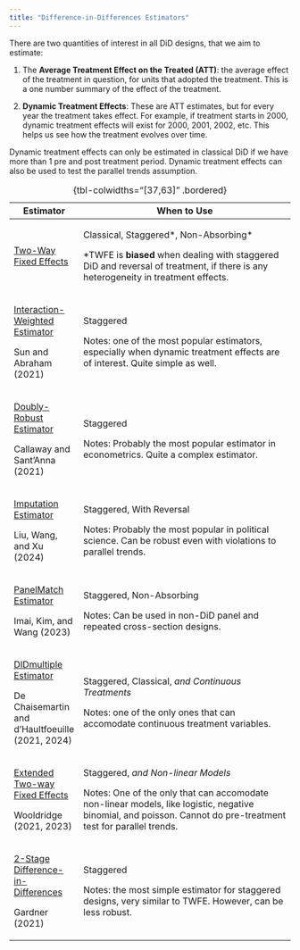 ```yaml
---
title: "Difference-in-Differences Estimators"
---
```


There are two quantities of interest in all DiD designs, that we aim to estimate:

1.  The **Average Treatment Effect on the Treated (ATT)**: the average effect of the treatment in question, for units that adopted the treatment. This is a one number summary of the effect of the treatment.

2.  **Dynamic Treatment Effects**: These are ATT estimates, but for every year the treatment takes effect. For example, if treatment starts in 2000, dynamic treatment effects will exist for 2000, 2001, 2002, etc. This helps us see how the treatment evolves over time.

::: small
Dynamic treatment effects can only be estimated in classical DiD if we have more than 1 pre and post treatment period. Dynamic treatment effects can also be used to test the parallel trends assumption.
:::

+--------------------------------------------------+----------------------------------------------------------------------------------------------------------------------------------------------------------------+
| Estimator                                        | When to Use                                                                                                                                                    |
+==================================================+================================================================================================================================================================+
| [Two-Way Fixed Effects](twfe.qmd)                | Classical, Staggered\*, Non-Absorbing\*                                                                                                                        |
|                                                  |                                                                                                                                                                |
|                                                  | ::: small                                                                                                                                                      |
|                                                  | \*TWFE is **biased** when dealing with staggered DiD and reversal of treatment, if there is any heterogeneity in treatment effects.                            |
|                                                  | :::                                                                                                                                                            |
+--------------------------------------------------+----------------------------------------------------------------------------------------------------------------------------------------------------------------+
| [Interaction-Weighted Estimator](sunab.qmd)      | Staggered                                                                                                                                                      |
|                                                  |                                                                                                                                                                |
| ::: small                                        | ::: small                                                                                                                                                      |
| Sun and Abraham (2021)                           | Notes: one of the most popular estimators, especially when dynamic treatment effects are of interest. Quite simple as well.                                    |
| :::                                              | :::                                                                                                                                                            |
+--------------------------------------------------+----------------------------------------------------------------------------------------------------------------------------------------------------------------+
| [Doubly-Robust Estimator](cs.qmd)                | Staggered                                                                                                                                                      |
|                                                  |                                                                                                                                                                |
| ::: small                                        | ::: small                                                                                                                                                      |
| Callaway and Sant'Anna (2021)                    | Notes: Probably the most popular estimator in econometrics. Quite a complex estimator.                                                                         |
| :::                                              | :::                                                                                                                                                            |
+--------------------------------------------------+----------------------------------------------------------------------------------------------------------------------------------------------------------------+
| [Imputation Estimator](ifect.qmd)                | Staggered, With Reversal                                                                                                                                       |
|                                                  |                                                                                                                                                                |
| ::: small                                        | ::: small                                                                                                                                                      |
| Liu, Wang, and Xu (2024)                         | Notes: Probably the most popular in political science. Can be robust even with violations to parallel trends.                                                  |
| :::                                              | :::                                                                                                                                                            |
+--------------------------------------------------+----------------------------------------------------------------------------------------------------------------------------------------------------------------+
| [PanelMatch Estimator](match.qmd)                | Staggered, Non-Absorbing                                                                                                                                       |
|                                                  |                                                                                                                                                                |
| ::: small                                        | ::: small                                                                                                                                                      |
| Imai, Kim, and Wang (2023)                       | Notes: Can be used in non-DiD panel and repeated cross-section designs.                                                                                        |
| :::                                              | :::                                                                                                                                                            |
+--------------------------------------------------+----------------------------------------------------------------------------------------------------------------------------------------------------------------+
| [DIDmultiple Estimator](didmultiple.qmd)         | Staggered, Classical, *and Continuous Treatments*                                                                                                              |
|                                                  |                                                                                                                                                                |
| ::: small                                        | ::: small                                                                                                                                                      |
| De Chaisemartin and d'Haultfoeuille (2021, 2024) | Notes: one of the only ones that can accomodate continuous treatment variables.                                                                                |
| :::                                              | :::                                                                                                                                                            |
+--------------------------------------------------+----------------------------------------------------------------------------------------------------------------------------------------------------------------+
| [Extended Two-way Fixed Effects](etwfe.qmd)      | Staggered, *and Non-linear Models*                                                                                                                             |
|                                                  |                                                                                                                                                                |
| ::: small                                        | ::: small                                                                                                                                                      |
| Wooldridge (2021, 2023)                          | Notes: One of the only that can accomodate non-linear models, like logistic, negative binomial, and poisson. Cannot do pre-treatment test for parallel trends. |
| :::                                              | :::                                                                                                                                                            |
+--------------------------------------------------+----------------------------------------------------------------------------------------------------------------------------------------------------------------+
| [2-Stage Difference-in-Differences](did2s.qmd)   | Staggered                                                                                                                                                      |
|                                                  |                                                                                                                                                                |
| ::: small                                        | ::: small                                                                                                                                                      |
| Gardner (2021)                                   | Notes: the most simple estimator for staggered designs, very similar to TWFE. However, can be less robust.                                                     |
| :::                                              | :::                                                                                                                                                            |
+--------------------------------------------------+----------------------------------------------------------------------------------------------------------------------------------------------------------------+

: {tbl-colwidths="\[37,63\]" .bordered}
